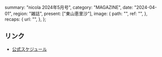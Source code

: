   summary: "nicola 2024年5月号",
  category: "MAGAZINE",
  date: "2024-04-01",
  region: "雑誌",
  present: ["東山恵里沙"],
  image: {
    path: "",
    ref: "",
  },
  recaps: {
    url: "",
  },
};

## リンク

- [公式スケジュール](https://takanenonadeshiko.jp/?p=1947)
